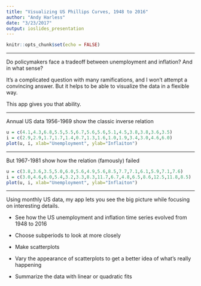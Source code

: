 ```yaml
---
title: "Visualizing US Phillips Curves, 1948 to 2016"
author: "Andy Harless"
date: "3/23/2017"
output: ioslides_presentation
---
```


```r
knitr::opts_chunk$set(echo = FALSE)
```

***

Do policymakers face a tradeoff between unemployment and inflation?  And in what sense?

It's a complicated question with many ramifications, and I won't attempt a convincing answer.  But it helps to be able to visualize the data in a flexible way.

This app gives you that ability.

***
Annual US data 1956-1969 show the classic inverse relation
```r
u = c(4.1,4.3,6.8,5.5,5.5,6.7,5.6,5.6,5.1,4.5,3.8,3.8,3.6,3.5)
i = c(2.9,2.9,1.7,1.7,1.4,0.7,1.3,1.6,1.0,1.9,3.4,3.0,4.6,6.0)
plot(u, i, xlab="Unemployment", ylab="Inflaiton")
```

***
But 1967-1981 show how the relation (famously) failed
```r
u = c(3.8,3.6,3.5,5.0,6.0,5.6,4.9,5.6,8.5,7.7,7.1,6.1,5.9,7.1,7.6)
i = c(3.0,4.6,6.0,5.4,3.2,3.3,8.3,11.7,6.7,4.8,6.5,8.6,12.5,11.8,8.5)
plot(u, i, xlab="Unemployment", ylab="Inflaiton")
```

***
Using monthly US data, my app lets you see the big picture while focusing on interesting details.

- See how the US unemployment and inflation time series evolved from 1948 to 2016

- Choose subperiods to look at more closely

- Make scatterplots

- Vary the appearance of scatterplots to get a better idea of what's really happening

- Summarize the data with linear or quadratic fits